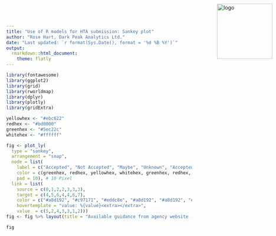 ```yaml
---
title: "Use of R models for HTA submission: Sankey plot"
author: "Rose Hart, Dark Peak Analytics Ltd."
date: "Last updated: `r format(Sys.Date(), format = '%d %B %Y')`"
output:
  rmarkdown::html_document:
    theme: flatly
---
```


<style type="text/css">
.main-container {
  max-width: 20000px;
  margin-left: 50px;
  margin-right: 50px;
  margin-bottom: 50px;
}
</style>

<p><a href="https://darkpeakanalytics.com/" target="_blank">
  <img src = "DPAlogo.jpg" 
       alt = 'logo'
       style = 'position:absolute; top:0; right:0; padding:10px;'
       width = '150px'
       heigth = '150px' >
</a></p>       


```r
library(fontawesome)
library(ggplot2)
library(grid)
library(rworldmap)
library(dplyr)
library(plotly)
library(gridExtra)
```

```r
yellowhex <- "#ebc622"
redhex <- "#bd0000"
greenhex <- "#5ec22c"
whitehex <- "#ffffff"

fig <- plot_ly(
  type = "sankey",
  arrangement = "snap",
  node = list(
    label = c("Accepted", "Not Accepted", "Maybe", "Unknown", "Accepted", "Not Accepted", "Maybe", "Unknown"),
    color = c(greenhex, redhex, yellowhex, whitehex, greenhex, redhex, yellowhex, whitehex),
    pad = 10), # 10 Pixel
  link = list(
    source = c(0,1,2,2,3,3,3),
    target = c(4,5,6,4,4,6,7),
    color = c("#a8d192", "#c97171", "#eddc8e", "#a8d192", "#a8d192", "#eddc8e", "#d1d1d1"),
    hovertemplate = "value: %{value}<extra></extra>",
    value  = c(5,2,4,3,3,1,2)))
fig <- fig %>% layout(title = "Available guidance from agency website -> Guidance + Correspondance")

fig
```
